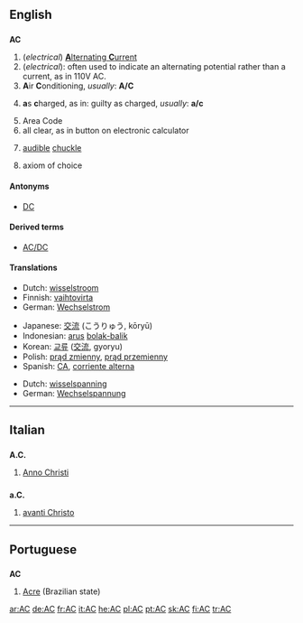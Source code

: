 {{see|Appendix:Variations of "ac"}}

==English==

==={{initialism}}===
'''AC'''

# (''electrical'') [[alternating current|'''A'''lternating '''C'''urrent]]
# (''electrical''): often used to indicate an alternating potential rather than a current, as in 110V AC.
# '''A'''ir '''C'''onditioning, ''usually'':  '''A/C'''
# {{law}} '''a'''s '''c'''harged, as in:  guilty as charged, ''usually'':  '''a/c'''
# Area Code
# all clear, as in button on electronic calculator
# {{internet slang}} [[audible]] [[chuckle]]
# {{set theory}} axiom of choice

====Antonyms====
*[[DC]]

====Derived terms====
*[[AC/DC]]

====Translations====
{{trans-top|alternating current}}
*Dutch: [[wisselstroom]] 
*Finnish: [[vaihtovirta]]
*German: [[Wechselstrom]] {{m}}
{{trans-mid}}
*Japanese: [[交流]] (こうりゅう, kōryū)
*Indonesian: [[arus]] [[bolak-balik]]
*Korean: [[교류]] ([[交流]], gyoryu)
*Polish: [[prąd zmienny]], [[prąd przemienny]]
*Spanish: [[CA#Spanish|CA]], [[corriente alterna]]
{{trans-bottom}}
{{trans-top|alternating potential}}
*Dutch: [[wisselspanning]]
*German: [[Wechselspannung]]
{{trans-mid}}
{{trans-bottom}}
----

==Italian==

==={{abbreviation}}===
'''A.C.'''

# [[Anno Christi]]

==={{abbreviation}}===
'''a.C.'''

# [[avanti Christo]]

----

==Portuguese==

==={{abbreviation}}===
'''AC'''

# [[Acre]] (Brazilian state)

[[ar:AC]]
[[de:AC]]
[[fr:AC]]
[[it:AC]]
[[he:AC]]
[[pl:AC]]
[[pt:AC]]
[[sk:AC]]
[[fi:AC]]
[[tr:AC]]